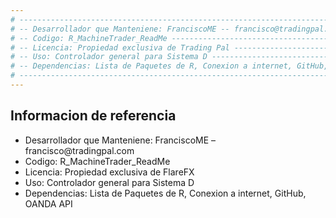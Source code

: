 ```yaml
---
# ----------------------------------------------------------------------------------------------- #
# -- Desarrollador que Manteniene: FranciscoME -- francisco@tradingpal.com ------------------- -- #
# -- Codigo: R_MachineTrader_ReadMe ---------------------------------------------------------- -- #
# -- Licencia: Propiedad exclusiva de Trading Pal -------------------------------------------- -- #
# -- Uso: Controlador general para Sistema D ------------------------------------------------- -- #
# -- Dependencias: Lista de Paquetes de R, Conexion a internet, GitHub, OANDA API ------------ -- #
# ----------------------------------------------------------------------------------------------- #
---
```


## Informacion de referencia

- Desarrollador que Manteniene: FranciscoME -- francisco@tradingpal.com
- Codigo: R_MachineTrader_ReadMe
- Licencia: Propiedad exclusiva de FlareFX
- Uso: Controlador general para Sistema D
- Dependencias: Lista de Paquetes de R, Conexion a internet, GitHub, OANDA API
